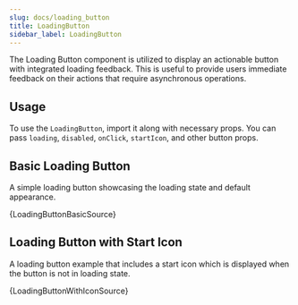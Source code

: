 ```yaml
---
slug: docs/loading_button
title: LoadingButton
sidebar_label: LoadingButton
---
```


The Loading Button component is utilized to display an actionable button with integrated loading feedback. This is useful to provide users immediate feedback on their actions that require asynchronous operations.

## Usage

To use the `LoadingButton`, import it along with necessary props. You can pass `loading`, `disabled`, `onClick`, `startIcon`, and other button props.


## Basic Loading Button

A simple loading button showcasing the loading state and default appearance.


<CodeSample>
    <LoadingButtonBasicDemo/>
</CodeSample>

<CodeBlock language="tsx">{LoadingButtonBasicSource}</CodeBlock>

## Loading Button with Start Icon

A loading button example that includes a start icon which is displayed when the button is not in loading state.


<CodeSample>
    <LoadingButtonWithIconDemo/>
</CodeSample>

<CodeBlock language="tsx">{LoadingButtonWithIconSource}</CodeBlock>

